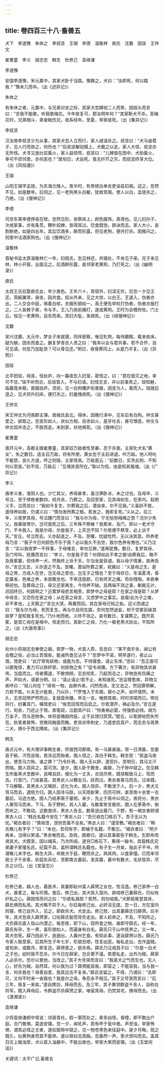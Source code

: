```yaml
---
---
---
```

title: 卷四百三十八·畜兽五
---

犬下　李道豫　朱休之　李叔坚　王瑚　李德　温敬林　庾氏　沈霸　田琰　王仲文

崔惠童　李义　胡志忠　韩生　杜修己　袁继谦

李道豫

安国李道豫，宋元嘉中，其家犬卧于当路。豫蹶之，犬曰：“汝即死，何以踏我？”豫未几而卒。（出《述异记》）

朱休之

有朱休之者，元嘉中，与兄弟对坐之际，其家犬忽蹲视二人而笑，因摇头而言曰：“言我不能歌，听我歌梅花。今年故复可，那汝明年何？”其家靳犬不杀。至梅花时，兄弟相斗，弟奋戟伤兄，收系经年。至夏，举家疫死。（出《集异记》）

李叔坚

汉汝南李叔坚少为从事，其家犬忽人立而行，家人咸请杀之。叔坚曰：“犬马谕君子，见人行而效之，何伤也？“后叔坚解冠榻上，犬戴之以走。家人大惊，叔坚亦无所怪。犬寻又放灶前畜火，家人益惊愕，叔坚曰：“儿婢皆在田中，犬助畜火，幸可不烦邻里，亦何恶也？”居旬日，犬自死，竟无纤芥之灾，而叔坚终享大位。（出《风俗通》）

王瑚

山阳王瑚字孟琏，为东海兰陵人。夜半时，有黑帻白单衣吏诣县扣阁。迎之，忽然不见，如是数年。后伺之，见一老狗黑头白躯，犹故至阁。使人以白，孟琏杀之，乃绝。（出《搜神记》）

李德

司空东莱李德停丧在殡，忽然见形，坐祭床上，颜色服饰，真德也。见儿妇孙子，次戒家事，亦有条贯。鞭朴奴婢，皆得其过。饮食既饱，辞诀而去。家人大小，哀割断绝，如是四五年。其后饮酒多，醉而形露，但见老狗，便共打杀。因推问之，则里中沽酒家狗也。（出《搜神记》）

温敬林

晋秘书监太原温敬林亡一年，妇桓氏，忽见林还，共寝处，不肯见子弟。兄子来见林，林小开窗，出面见之。后酒醉形露，是邻家老黄狗，乃打死之。（出《幽明录》）

庾氏

太叔王氏后娶庾氏女，年少美色。王年六十，常宿外，妇深无忻。后忽一夕见王还，燕婉兼常，昼坐，因共食。奴从外来，见之大惊，以白王。王遽入，伪者亦出，二人交会中庭，俱着白帢，衣服形貌如一。真王便先举杖打伪者，伪者亦报打之。二人各敕子弟，令与手。王儿乃突前痛打，遂成黄狗。王时为会稽府佐。门士云，恒见一老黄狗，自东而来。其妇大耻，发病死。（出《续搜神记》）

沈霸

吴兴沈霸，太元中，梦女子来就寝，同伴密察，唯见牝狗，每待霸眠，辄来依床。疑为魅，因杀而食之。霸复梦青衣人责之曰：“我本以女与君共事，若不合怀，自可见语，何忽乃加耻欤？可以骨见还。”明日，收骨葬冈上，从是乃平复。（出《异苑》）

田琰

北平田琰，母丧，恒处庐，向一暮夜忽入妇室，密怪之，曰：“君在毁灭之地，幸可不甘。”琰不听而合，后琰暂入，不与妇语。妇怪无言，并以前事责之。琰知魅，临暮竟未眠，衰服挂庐。须臾，见一白狗攫庐衔衰服，因变为人，着而入。琰随后逐之，见犬将升妇床，便打杀之。妇羞愧病死。（出《搜神记》）

王仲文

宋王仲文为河南郡主簿，居缑氏县北。得休，因晚行泽中，见车后有白狗。仲文甚爱之，欲取之。忽变形如人，状似方相，目赤如火，差牙吐舌，甚可憎恶。仲文与仲文奴并击之，不胜而走。未到家，伏地俱死。（出《搜神记》）

崔惠童

唐开元中，高都主婿崔惠童，其家奴万敌者性至暴，忍于杀害。主家牝犬名“黄女”，失之数日。适主召万敌，将有所使。黄女忽于主前进退，咋万敌。他人呵叱不能禁，良久方退，呼之则隐，主家怪焉。万敌首云：“前数日，实烹此狗，不知何以至是。”初不信，万敌云：“见埋其首所在。”取以为信，由是知其冤魂。（出《广异记》）

李义

唐李义者，淮阴人也。少亡其父，养母甚孝，虽泣笋卧冰，未之过也。及母卒，义号泣，至于殡绝者数四，经月余，乃葬之。及回至家，见其母如生，在家内。起把义手，泣而言曰：“我如今复生，尔葬我之后，潜自来，尔不见我。”义喜跃不胜，遂侍养如故，仍谓义曰：“慎勿发所葬之柩。若发之，我即复死。”义从之。后三年，义夜梦其母，号泣踵门而言曰：“我与尔为母，宁无劬劳襁褓之恩？况尔少失父，我寡居育尔，岂可我死之后，三年殊不祭飨？我累来，及门，即以一老犬守门，不令我入。我是尔母，尔是我子，上天岂不知？尔若便不祭享，必上诉于天。”言讫，号泣而去。义亦起逐之，不及。至曙，忧疑怆然，无以决其意。所养老母乃言：“我子今日何颜色不乐于我？必以我久不去世，致尔色养有倦也。”义乃泣言：“实以我夜梦一不祥事，于母难言，幸勿见罪。”遂再犹豫。数日，复梦其母，及门号叫，抚膺而言曰：“李义，尔是我子否？何得如此不孝之极!自葬我后，略不及我冢墓，但侍养一犬。然我终上诉于天，尔当坐是获谴。我以母子情重，故再告尔。”言讫又去，义亦逐之不及。至曙，潜诣所葬之冢，祝奠曰：“义是母之生，是母之育，方成人在世，岂无母之恩也，岂无子之情也？至于母存日，冬温夏凊，昏定晨省，色难之养，未尝敢怠也。不幸违慈颜，已有终天之痛。苟存残喘，本欲奉祭祀也。及葬母之日，母又还家再生，今侍养不缺。且两端不测之事，剸裁无计，迟回终日，何路明之？近累梦母悲言相责，即梦中之母是耶？在家之母是耶？从梦中母言，又恐伤在家之母；从在家之母言，又虑梦中之事实。哀哉!此为子之难，非不孝也，上天察之!”言讫大哭，再奠而回。其在家母已知之矣。迎义而谓之曰：“我与尔为母，死而复生。再与尔且同生路，奈何忽然迷妄，却于空冢前破其妖梦？是知我复死也。”乃仆地而绝。义终不测之。哀号数日，复谋葬之。既开其冢，是其亡母在是棺中。惊走而归，其新亡之母，乃化一极老黑犬跃出，不知所之。（出《大唐奇事》）

胡志忠

处州小将胡志忠奉使之越，夜梦一物，犬首人质，告忠曰：“某不食岁余，闻公有会稽之役，必当止吾馆矣。能减所食见沾乎？”忠梦中不诺，明早遂行，夜止山馆。馆吏曰：“此厅常有妖物，或能为祟。不待寝食，请止东序。”忠曰：“吾正直可以御鬼怪，勇力可以排奸邪，何妖物之有？”促令进膳。方下箸次，有异物其状甚伟，当盘而立。侍者慑退，不敢傍顾。志忠彻炙，乃起而击之，异物连有伤痛之声，声如犬，语甚分明，曰：“请止请止!若不止，未知谁死。”忠运臂愈疾，异物又疾呼曰：“斑儿何在？”续有一物，自屏外来，闪然而进。忠又击之，然冠隳带解，力若不胜。仆夫无计能救，乃以扑，??罗曳入于东阁，颠仆之声，如坏墙然。未久，志忠冠带俨然而出，复就盘命膳。卒无一言。唯顾其阁，时时咨嗟而已。明旦将行，封署其门，嘱馆吏曰：“俟吾回驾而后启之。尔若潜开，祸必及尔。”言讫遂行。旬余，乃还止于馆，索笔砚，泣题其户曰：“恃勇祸必婴，恃强势必倾。胡为万金子，而与恶物争。休将逝魄趋府庭，止于此馆归冥冥。”题讫，以笔掷地而失所在。执笔者甚怖，觉微风触面而散。吏具状申刺史，乃遣吏启其户，而志忠与斑黑二犬，俱仆于西北隅矣。（出《集异记》）

韩生

唐贞元中，有大理评事韩生者，侨居西河郡南。有一马甚豪骏。常一日清晨，忽委首于枥，汗而且喘，若涉远而殆者。圉人怪之，具白于韩生。韩生怒：“若盗马夜出，使吾马力殆，谁之罪？”乃令扑焉。圉人无以辞，遂受扑。至明日，其马又汗而喘。圉人窃异之，莫可测。是夕，圉人卧于厩舍，阖扉，乃于隙中窥之。忽见韩生所畜黑犬至厩中，且嗥且跃，俄化为一丈夫，衣冠尽黑，既挟鞍致马上，驾而去。行至门，门垣甚高，其黑衣人以鞭击马，跃而过。黑衣者乘马而去，过来既，下马解鞍，其黑衣人又嗥跃，还化为犬。圉人惊异，不敢泄于人。后一夕，黑犬又驾马而去，逮晓方归。圉人因寻马踪，以天雨新霁，历历可辨，直至南十余里一古墓前，马迹方绝。圉人乃结茅斋于墓侧。来夕，先止于斋中以伺之。夜将分，黑衣人果驾马而来，下马，系于野树。其人入墓，与数辈笑言极欢。圉人在茅斋中，俯而听之，不敢动。近数食顷，黑衣人告去，数辈送出墓穴。于野，有一褐衣者顾谓黑衣人曰：“韩氏名籍今安在？”黑衣人曰：“吾已收在□练石下。吾子无以为忧。”褐衣者曰：“慎毋泄，泄则吾属不全矣。”黑衣人曰：“谨受教。”褐衣者曰：“韩氏稚儿有字乎？”曰：“未也，吾伺有字，即编于名籍，不敢忘。“褐衣者曰：“明夕再来，当得以笑语。”黑衣唯而去。及晓，圉者归，遂以其事密告于韩生。生即命肉诱其犬。犬既至，因以绳系，乃次所闻，遂穷□练石下，果得一轴书，具载韩氏兄弟妻子家僮名氏。纪莫不具，盖所谓韩氏名籍也。有子生一月矣，独此子不书，所谓稚儿未字也。韩生大异，命致犬于庭，鞭而杀之。熟其肉，以食家僮。已而率邻居士子千余辈，执弧矢兵仗，至郡南古墓前。发其墓，墓中有数犬，毛状皆异，尽杀之以归。（出《宣室志》）

杜修己

杜修己者，越人也，着医术，其妻即赵州富人薛赟之女也，性淫逸。修己家养一白犬，甚爱之，每与珍馔。食后，修己出，其犬突入室内，欲啮修己妻薛氏，仍似有奸私之心。薛因怪而问之曰：“尔欲私我耶？若然，则勿啮我。”犬即摇尾登其床，薛氏惧而私焉。其犬略不异于人。尔后每修己出，必奸淫无度。忽一日，方在室内同寝，修己自外入，见之，即欲杀犬。犬走出。修己怒，出其妻薛氏归薛赟。后半年，其犬忽突入薛赟家，口衔薛氏髻而背负走出。家人趁奔之，不及，不知所之。犬负薛氏直入恒山内潜之。每至夜，即下山，窃所食之物，昼即守薛氏。经一年，薛氏有孕，生一男，虽形貌如人，而遍身有白毛。薛氏只于山中抚养之。又一年，其犬忽死。薛乃抱此子，迤逦出，入冀州乞食。有知此事，遂诣薛赟以告。薛氏乃令家人取至家。后其所生子年七岁，形貌丑陋，性复凶恶。每私走出，去作盗贼。或旬余，或数月，即复还。薛赟患之，欲杀焉。薛氏乃泣戒其子曰：“尔是一白犬之子也，幼时我不忍杀。尔今日在薛家，岂合更不谨。若更私走，出外为贼，薛家人必杀尔。恐尔以累他，当改之。”其子大号哭而言曰：“我禀犬之气而生也，无人心，好杀为贼，自然耳，何以我为过？薛赟能容我，即容之；不能容我，当与我一言，何杀我也？母善自爱，我其远去不复来。”薛氏坚留之，不得，乃谓曰：“去即可，又何不时来一省我也？我是尔之母，争忍永不相见。”其子又号哭而言曰：“后三年，我复一来矣。”遂自携剑，拜母而去。及三年，其子果领群盗千余人，自称白将军。既入拜母后，令群盗尽杀薛赟之家，唯留其母。仍焚其宅，携母而去。（出《潇湘录》）

袁继谦

少将袁继谦郎中常说：顷居青社，假一第而处之，素多凶怪，昏曀，即不敢出户庭。合门敬惧，莫遂安寝。忽一夕，闻吼声，若有呼于瓮中者。声至浊，举家怖惧，谓其必怪之尤者，遂如窗隙中窥之，见一物苍黑色来往庭中。是夕月晦，观之既久，似黄狗身而首不能举。遂以铁挝击其脑。忽轰然一声，家犬惊叫而去。盖其日庄上输油至，犬以首入油器中，不能出故也。举家大笑而安寝。（出《玉堂闲话》）

关键词：太平广记,畜兽五


